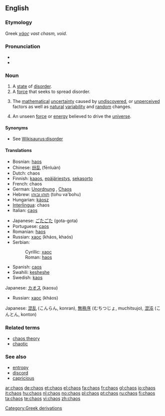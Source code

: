 ==English==

===Etymology===
Greek ''[[χάος]]'' ''vast chasm, void''.

===Pronunciation===
*{{IPA|/keɪɒs/}}
*{{audio|en-us-chaos.ogg|Audio (US)}}

===Noun===
{{en-noun|-}}

# A [[state]] of [[disorder]].
# A [[force]] that seeks to spread disorder.
# {{mathematics}} The [[mathematical]] [[uncertainty]] caused by [[undiscovered]], or [[unperceived]] factors as well as [[natural]] [[variability]] and [[random]] changes.
# An unseen [[force]] or [[energy]] believed to drive the [[universe]].

====Synonyms====
*See [[Wikisaurus:disorder]]

====Translations====
{{trans-top|state of disorder}}
*Bosnian: [[haos#Bosnian|haos]] {{m}}
*Chinese: [[纷乱]] (fēnluàn)
*Dutch: chaos {{m}}
*Finnish: [[kaaos]], [[epäjärjestys]], [[sekasorto]]
*French: chaos {{m}}
*German: [[Unordnung]] {{f}}, [[Chaos]] {{n}}
*Hebrew: [[תוהו ובוהו]] (tohu va'bohu)
*Hungarian: [[káosz]]
*[[Interlingua]]: chaos
*Italian: [[caos#Italian|caos]] {{m}}
{{trans-mid}}
*Japanese: [[ごたごた]] (gota-gota)
*Portuguese: [[caos#Portuguese|caos]] {{m}}
*Romanian: [[haos]] {{n}}
*Russian: [[хаос]] (kháos, khaós) {{m}}
*Serbian:
*:Cyrillic: [[хаос#Serbian|хаос]] {{m}}
*:Roman: [[haos#Serbian|haos]] {{m}}
*Spanish: [[caos#Spanish|caos]]
*Swahili: [[kesheshe]]
*Swedish: [[kaos]] {{n}}
{{trans-bottom}}

{{trans-top|force that seeks to spread disorder}}
Japanese: [[カオス]] (kaosu)
{{trans-mid}}
*Russian: [[хаос]] (kháos) {{m}}
{{trans-bottom}}

{{trans-top|mathematical uncertainty}}
{{trans-mid}}
Japanese: [[混乱]] (こんらん, konran), [[無秩序]] (むちつじょ, muchitsujo), [[混沌]] (こんとん, konton)
{{trans-bottom}}

===Related terms===
*[[chaos theory]]
*[[chaotic]]

===See also===
*[[entropy]]
*[[discord]]
*[[capricious]]

[[Category:Greek derivations]]

[[ar:chaos]]
[[de:chaos]]
[[et:chaos]]
[[el:chaos]]
[[fa:chaos]]
[[fr:chaos]]
[[gl:chaos]]
[[io:chaos]]
[[it:chaos]]
[[hu:chaos]]
[[nl:chaos]]
[[no:chaos]]
[[pl:chaos]]
[[pt:chaos]]
[[ru:chaos]]
[[fi:chaos]]
[[ta:chaos]]
[[te:chaos]]
[[vi:chaos]]
[[zh:chaos]]